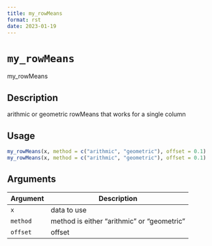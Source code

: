 ```yaml
--- 
title: my_rowMeans 
format: rst 
date: 2023-01-19 
--- 
```

# `my_rowMeans`

my_rowMeans


## Description

arithmic or geometric rowMeans that works for a single column


## Usage

```r
my_rowMeans(x, method = c("arithmic", "geometric"), offset = 0.1)
my_rowMeans(x, method = c("arithmic", "geometric"), offset = 0.1)
```


## Arguments

Argument      |Description
------------- |----------------
`x`     |     data to use
`method`     |     method is either "arithmic" or "geometric"
`offset`     |     offset


